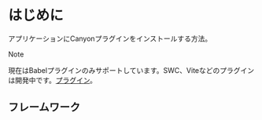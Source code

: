 
# はじめに

アプリケーションにCanyonプラグインをインストールする方法。

> [!NOTE]
>
> 現在はBabelプラグインのみサポートしています。SWC、Viteなどのプラグインは開発中です。[プラグイン](https://github.com/canyon-project/canyon/tree/main/plugins)。

## フレームワーク

<Cards>
  <Cards.Card
    title="Next.js"
    href="/documentation/installation/next"
  />
  <Cards.Card
    title="Vite"
    href="/documentation/installation/vite"
  />
</Cards>

